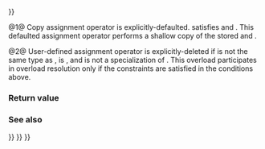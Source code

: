 {{cpp/utility/functional/function_ref/title|operator{{=}}}}
{{cpp/utility/functional/function_ref/navbar}}
{{dcl begin}}
{{dcl|num=1|since=c++26|1=
constexpr function_ref&amp; operator=( const function_ref&amp; ) noexcept = default;
}}
{{dcl|num=2|since=c++26|1=
template&lt; class T &gt; 
constexpr function_ref&amp; operator=( T ) = delete;
}}
{{dcl end}}

@1@ Copy assignment operator is explicitly-defaulted. {{tt|std::function_ref}} satisfies {{lconcept|copyable}} and {{named req|TriviallyCopyable}}. This defaulted assignment operator performs a shallow copy of the stored {{rlpsi|/#thunk-ptr}} and {{rlpsi|/#bound-entity}}.

@2@ User-defined assignment operator is explicitly-deleted if {{c|T}} is not the same type as {{tt|std::function_ref}}, {{c|std::is_pointer_v&lt;T&gt;}} is {{c|false}}, and {{c|T}} is not a specialization of {{lc|std::nontype_t}}. This overload participates in overload resolution only if the constraints are satisfied in the conditions above.

===Return value===
{{c|*this}}

===See also===
{{dsc begin}}
{{dsc inc|cpp/utility/functional/function_ref/dsc constructor}}
{{dsc inc|cpp/utility/functional/copyable_function/dsc operator{{=}}}}
{{dsc inc|cpp/utility/functional/function/dsc operator{{=}}}}
{{dsc inc|cpp/utility/functional/move_only_function/dsc operator{{=}}}}
{{dsc begin}}

{{langlinks|de|es|fr|it|ja|pt|ru|zh}}